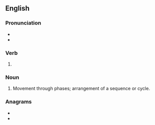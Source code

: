 ==English==

===Pronunciation===
* {{IPA|/ˈfeɪzɪŋ/|lang=en}}
* {{homophones|fazing|lang=en}}

===Verb===
{{head|en|present participle}}

# {{present participle of|phase|lang=en|nocat=1}}

===Noun===
{{en-noun}}

# Movement through phases; arrangement of a sequence or cycle.

===Anagrams===
* {{l|en|pashing}}
* {{l|en|shaping}}